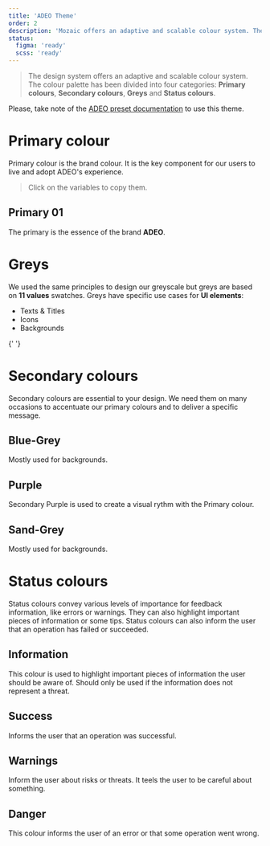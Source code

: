 ```yaml
---
title: 'ADEO Theme'
order: 2
description: 'Mozaic offers an adaptive and scalable colour system. The colour palette has been divided into four categories: Primary colours, Secondary colours, Greys and Status colours.'
status:
  figma: 'ready'
  scss: 'ready'
---
```


> The design system offers an adaptive and scalable colour system. The colour palette has been divided into four categories: **Primary colours**, **Secondary colours**, **Greys** and **Status colours**.

<Highlight type="tips" title="Good to know">

Please, take note of the [ADEO preset documentation](/get-started/developers/customize-tokens/adeo-preset/) to use this theme.

</Highlight>

# Primary colour

Primary colour is the brand colour. It is the key component for our users to live and adopt ADEO's experience.

> Click on the variables to copy them.

## Primary 01

The primary is the essence of the brand **ADEO**.

<ColorPalette preset="adeo" id="primary-01" />

# Greys

We used the same principles to design our greyscale but greys are based on **11 values** swatches. Greys have specific use cases for **UI elements**:

- Texts & Titles
- Icons
- Backgrounds

{' '}

<ColorPalette preset="adeo" id="grey" />

# Secondary colours

Secondary colours are essential to your design. We need them on many occasions to accentuate our primary colours and to deliver a specific message.

## Blue-Grey

Mostly used for backgrounds.

<ColorPalette preset="adeo" id="secondary-blue" />

## Purple

Secondary Purple is used to create a visual rythm with the Primary colour.

<ColorPalette preset="adeo" id="secondary-purple" />

## Sand-Grey

Mostly used for backgrounds.

<ColorPalette preset="adeo" id="secondary-sandgrey" />

# Status colours

Status colours convey various levels of importance for feedback information, like errors or warnings. They can also highlight important pieces of information or some tips. Status colours can also inform the user that an operation has failed or succeeded.

## Information

This colour is used to highlight important pieces of information the user should be aware of.
Should only be used if the information does not represent a threat.

<ColorPalette preset="adeo" id="info" />

## Success

Informs the user that an operation was successful.

<ColorPalette preset="adeo" id="success" />

## Warnings

Inform the user about risks or threats. It teels the user to be careful about something.

<ColorPalette preset="adeo" id="warning" />

## Danger

This colour informs the user of an error or that some operation went wrong.

<ColorPalette preset="adeo" id="danger" />
